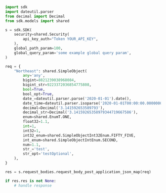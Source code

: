 ```python showLineNumbers copy filename="Request Body Post Application Json Map usage example"
import sdk
import dateutil.parser
from decimal import Decimal
from sdk.models import shared

s = sdk.SDK(
    security=shared.Security(
        api_key_auth="Token YOUR_API_KEY",
    ),
    global_path_param=100,
    global_query_param='some example global query param',
)

req = {
    "Northeast": shared.SimpleObject(
        any='any',
        bigint=8821239038968084,
        bigint_str=9223372036854775808,
        bool=True,
        bool_opt=True,
        date_=dateutil.parser.parse('2020-01-01').date(),
        date_time=dateutil.parser.isoparse('2020-01-01T00:00:00.000000001Z'),
        decimal=Decimal('3.141592653589793'),
        decimal_str=Decimal('3.14159265358979344719667586'),
        enum=shared.EnumT.ONE,
        float32=1.1,
        int=1,
        int32=1,
        int32_enum=shared.SimpleObjectInt32Enum.FIFTY_FIVE,
        int_enum=shared.SimpleObjectIntEnum.SECOND,
        num=1.1,
        str_='test',
        str_opt='testOptional',
    ),
}

res = s.request_bodies.request_body_post_application_json_map(req)

if res.res is not None:
    # handle response
```
